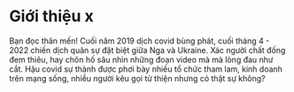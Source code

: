 

# Giới thiệu x

Bạn đọc thân mến! Cuối năm 2019 dịch covid bùng phát, cuối tháng 4 - 2022 chiến dịch quân sự đặt biệt giữa Nga và Ukraine. Xác người chất đống đem thiêu, hay chôn hố sâu nhìn những đoạn video mà mà lòng đau như cắt. 
Hậu covid sự thành được phơi bày nhiều tổ chức tham lam, kinh doanh trên mạng sống, nhiều người kêu gọi từ thiện nhưng có thật sự không?